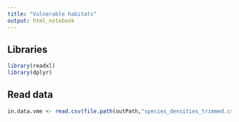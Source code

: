 ```yaml
---
title: "Vulnerable habitats"
output: html_notebook
---
```

## Libraries
```r
library(readxl)
library(dplyr)
```

## Read data
```r
in.data.vme <- read.csv(file.path(outPath,"species_densities_trimmed.csv"))
```
